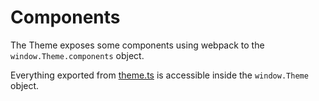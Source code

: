 
<Meta title="Theme/JavaScript/Components/Introduction" />

# Components

The Theme exposes some components using webpack to the `window.Theme.components` object. 

Everything exported from [theme.ts](https://github.com/PrestaShop/theme-refacto/blob/develop/src/js/theme.ts) is accessible inside the `window.Theme` object.
